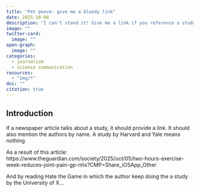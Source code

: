 ```yaml
---
title: "Pet peeve: give me a bloody link"
date: 2025-10-08
description: "I can't stand it! Give me a link if you reference a study"
image: ""
twitter-card:
  image: ""
open-graph:
  image: ""
categories:
  - journalism
  - science communication
resources:
  - "img/*"
doi: ""
citation: true
---
```



## Introduction

If a newspaper article talks about a study, it should provide a link.
It should also mention the authors by name. 
A study by Harvard and Yale means nothing.

As a result of this article: https://www.theguardian.com/society/2025/oct/05/two-hours-exercise-week-reduces-joint-pain-gp-nhs?CMP=Share_iOSApp_Other

And by reading Hate the Game in which the author keep doing the a study by the University of X...

